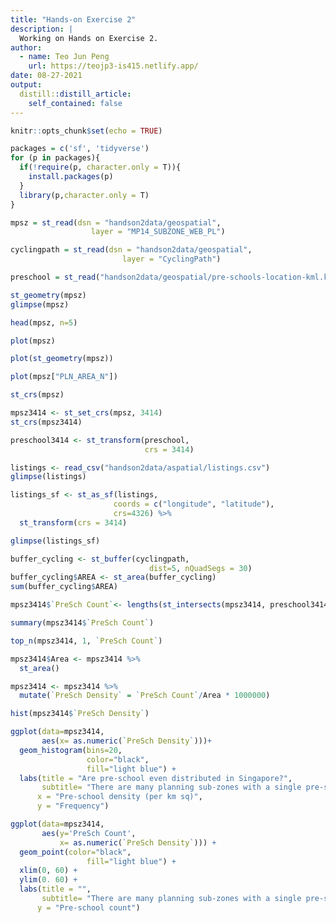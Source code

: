 ```yaml
---
title: "Hands-on Exercise 2"
description: |
  Working on Hands on Exercise 2.
author:
  - name: Teo Jun Peng
    url: https://teojp3-is415.netlify.app/
date: 08-27-2021
output:
  distill::distill_article:
    self_contained: false
---
```



```r
knitr::opts_chunk$set(echo = TRUE)
```

```r
packages = c('sf', 'tidyverse')
for (p in packages){
  if(!require(p, character.only = T)){
    install.packages(p)
  }
  library(p,character.only = T)
}
```
```r
mpsz = st_read(dsn = "handson2data/geospatial", 
                  layer = "MP14_SUBZONE_WEB_PL")
```
```r
cyclingpath = st_read(dsn = "handson2data/geospatial", 
                         layer = "CyclingPath")
```

```r
preschool = st_read("handson2data/geospatial/pre-schools-location-kml.kml")
```
```r
st_geometry(mpsz)
glimpse(mpsz)
```
```r
head(mpsz, n=5)
```
```r
plot(mpsz)
```
```r
plot(st_geometry(mpsz))
```
```r
plot(mpsz["PLN_AREA_N"])
```
```r
st_crs(mpsz)
```
```r
mpsz3414 <- st_set_crs(mpsz, 3414)
st_crs(mpsz3414)
```
```r
preschool3414 <- st_transform(preschool, 
                              crs = 3414)
```

```r
listings <- read_csv("handson2data/aspatial/listings.csv")
glimpse(listings) 
```

```r
listings_sf <- st_as_sf(listings, 
                       coords = c("longitude", "latitude"),
                       crs=4326) %>%
  st_transform(crs = 3414)
```

```r
glimpse(listings_sf)
```

```r
buffer_cycling <- st_buffer(cyclingpath, 
                               dist=5, nQuadSegs = 30)
buffer_cycling$AREA <- st_area(buffer_cycling)
sum(buffer_cycling$AREA)
```

```r
mpsz3414$`PreSch Count`<- lengths(st_intersects(mpsz3414, preschool3414))
```

```r
summary(mpsz3414$`PreSch Count`)
```
```r
top_n(mpsz3414, 1, `PreSch Count`)
```
```r
mpsz3414$Area <- mpsz3414 %>%
  st_area()
```

```r
mpsz3414 <- mpsz3414 %>%
  mutate(`PreSch Density` = `PreSch Count`/Area * 1000000)
```

```r
hist(mpsz3414$`PreSch Density`)
```
```r
ggplot(data=mpsz3414, 
       aes(x= as.numeric(`PreSch Density`)))+
  geom_histogram(bins=20, 
                 color="black", 
                 fill="light blue") +
  labs(title = "Are pre-school even distributed in Singapore?",
       subtitle= "There are many planning sub-zones with a single pre-school, on the other hand, \nthere are two planning sub-zones with at least 20 pre-schools",
      x = "Pre-school density (per km sq)",
      y = "Frequency")
```
```r
ggplot(data=mpsz3414, 
       aes(y='PreSch Count', 
           x= as.numeric(`PreSch Density`))) +
  geom_point(color="black", 
                 fill="light blue") +
  xlim(0, 60) +
  ylim(0. 60) +
  labs(title = "",
       subtitle= "There are many planning sub-zones with a single pre-school, on the other hand, \nthere are two planning sub-zones with at least 20 pre-schools", x = "Pre-school density (per km sq)" , 
      y = "Pre-school count")
```


